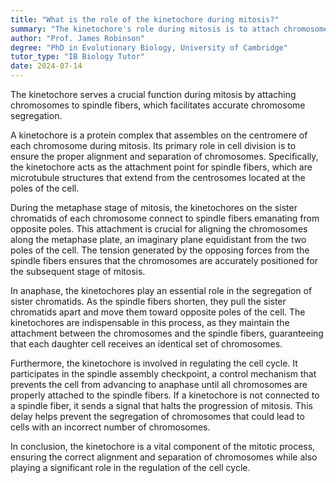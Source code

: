 ```yaml
---
title: "What is the role of the kinetochore during mitosis?"
summary: "The kinetochore's role during mitosis is to attach chromosomes to the spindle fibres, ensuring accurate chromosome segregation."
author: "Prof. James Robinson"
degree: "PhD in Evolutionary Biology, University of Cambridge"
tutor_type: "IB Biology Tutor"
date: 2024-07-14
---
```


The kinetochore serves a crucial function during mitosis by attaching chromosomes to spindle fibers, which facilitates accurate chromosome segregation.

A kinetochore is a protein complex that assembles on the centromere of each chromosome during mitosis. Its primary role in cell division is to ensure the proper alignment and separation of chromosomes. Specifically, the kinetochore acts as the attachment point for spindle fibers, which are microtubule structures that extend from the centrosomes located at the poles of the cell.

During the metaphase stage of mitosis, the kinetochores on the sister chromatids of each chromosome connect to spindle fibers emanating from opposite poles. This attachment is crucial for aligning the chromosomes along the metaphase plate, an imaginary plane equidistant from the two poles of the cell. The tension generated by the opposing forces from the spindle fibers ensures that the chromosomes are accurately positioned for the subsequent stage of mitosis.

In anaphase, the kinetochores play an essential role in the segregation of sister chromatids. As the spindle fibers shorten, they pull the sister chromatids apart and move them toward opposite poles of the cell. The kinetochores are indispensable in this process, as they maintain the attachment between the chromosomes and the spindle fibers, guaranteeing that each daughter cell receives an identical set of chromosomes.

Furthermore, the kinetochore is involved in regulating the cell cycle. It participates in the spindle assembly checkpoint, a control mechanism that prevents the cell from advancing to anaphase until all chromosomes are properly attached to the spindle fibers. If a kinetochore is not connected to a spindle fiber, it sends a signal that halts the progression of mitosis. This delay helps prevent the segregation of chromosomes that could lead to cells with an incorrect number of chromosomes.

In conclusion, the kinetochore is a vital component of the mitotic process, ensuring the correct alignment and separation of chromosomes while also playing a significant role in the regulation of the cell cycle.
    